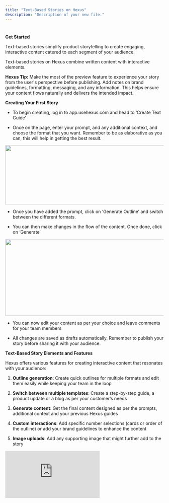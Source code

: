 ```yaml
---
title: "Text-Based Stories on Hexus"
description: "Description of your new file."
---
```


#

**Get Started**

Text-based stories simplify product storytelling to create engaging, interactive content catered to each segment of your audience. 

Text-based stories on Hexus combine written content with interactive elements.&#x20;

**Hexus Tip:** Make the most of the preview feature to experience your story from the user's perspective before publishing. Add notes on brand guidelines, formatting, messaging, and any information. This helps ensure your content flows naturally and delivers the intended impact.

**Creating Your First Story**

* To begin creating, log in to app.usehexus.com and head to ‘Create Text Guide’

* Once on the page, enter your prompt, and any additional context, and choose the format that you want. Remember to be as elaborative as you can, this will help in getting the best result. 

<img height="188" width="624" src="https://lh7-rt.googleusercontent.com/docsz/AD_4nXcptoeeIsT5EAYbDr3eNCa1Xo13jtPdU1ImTl_r56RWJJBkIqTQk-8yMrGFkz7UJ2HCcwxu38zZYzny7Q9HF6rIgaoIfKfJPsMespnyxNar4YgAWAmyyAPC10x-ha4ee9fNHoBjUg?key=OF5-EHrRPpJckcicp5kYBTSs" />

* Once you have added the prompt, click on ‘Generate Outline’ and switch between the different formats.

* You can then make changes in the flow of the content. Once done, click on ‘Generate’

<img height="244" width="624" src="https://lh7-rt.googleusercontent.com/docsz/AD_4nXeZMvlEkTMtjKuniBblLbxAKElDYNjZu1Wjc90urhZDJxfUKGIPCHnrzp72wS6SQMSMxcJ0X1i8E6GAKWvXr4vH9U-ShifUNEpYlcePDbsK99GeYeVnvumzpz_B533nQcsZ70GY?key=OF5-EHrRPpJckcicp5kYBTSs" />

* You can now edit your content as per your choice and leave comments for your team members

* All changes are saved as drafts automatically. Remember to publish your story before sharing it with your audience.

**Text-Based Story Elements and Features**

Hexus offers various features for creating interactive content that resonates with your audience:

1. **Outline generation**: Create quick outlines for multiple formats and edit them easily while keeping your team in the loop

2. **Switch between multiple templates**: Create a step-by-step guide, a product update or a blog as per your customer’s needs

3. **Generate content**: Get the final content designed as per the prompts, additional context and your previous Hexus guides

4. **Custom interactions**: Add specific number selections (cards or order of the outline) or add your brand guidelines to enhance the content

5. **Image uploads**: Add any supporting image that might further add to the story

<div style={{ width: '100%' }}>
  <iframe src="https://app.usehexus.com/embed/8367b1ee-3d92-4186-9f6c-88e7583f8b60?refid=" style={{ width: '100%', height: '500px', border: '0' }} frameBorder="0" allowFullScreen title="Hexus Flow" />
</div>

**Building Your Story**

In a nutshell, all stories that you’ll build will have these elements:

* Select your story type

* Add a detailed prompt and additional context on your brand guidelines

* Add and arrange content elements in sequence

* Customize interactive elements

* Preview, edit, and refine your story

* Publish when ready

<div style={{ width: '100%' }}>
  <iframe src="https://app.usehexus.com/embed/0b083229-aada-436c-a2ea-0677242f1d9f?refid=" style={{ width: '100%', height: '500px', border: '0' }} frameBorder="0" allowFullScreen title="Hexus Flow" />
</div>

**Text-Based Story Applications**

Text-based stories work effectively for:

* Product tutorials

* User guides

* Complex information delivery

* Interactive experiences

* Training materials

* Onboarding sequences

**Upcoming updates:**

* AI assistant to help with inline editing 

* Native embeds for external links

**FAQs**

<AccordionGroup>
  <Accordion title="1. What types of content can I create with text-based stories?" defaultOpen={false}>
    You can create various content types including product tutorials, user guides, interactive experiences, and training materials. The platform is flexible enough to accommodate both simple guides and complex interactive narratives.
  </Accordion>

  <Accordion title="2. How do I preview my story before publishing it?" defaultOpen={false}>
    Use the built-in preview feature to experience your story from the user's perspective. This allows you to test the flow and interaction points before sharing with your audience.
  </Accordion>

  <Accordion title="3. Can I modify my story after publishing?" defaultOpen={false}>
    Yes, you can make changes to published stories. All edits will be saved as drafts until you choose to publish them again.
  </Accordion>
</AccordionGroup>